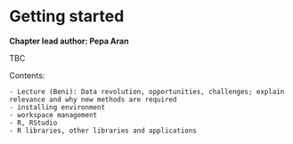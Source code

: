 # Getting started {#getting_started}

**Chapter lead author: Pepa Aran**

TBC

Contents:

    - Lecture (Beni): Data revolution, opportunities, challenges; explain relevance and why new methods are required
    - installing environment
    - workspace management
    - R, RStudio
    - R libraries, other libraries and applications